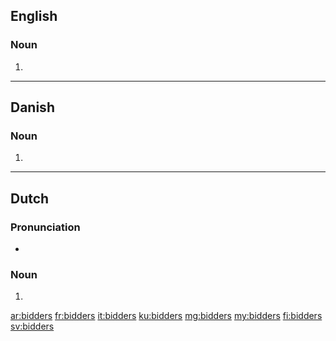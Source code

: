 ==English==

===Noun===
{{head|en|noun plural form}}

# {{plural of|bidder|lang=en}}

----

==Danish==

===Noun===
{{head|da|noun form|g=c}}

# {{genitive plural indefinite of|bid|lang=da}}

----

==Dutch==

===Pronunciation===
* {{audio|Nl-bidders.ogg|Audio}}

===Noun===
{{head|nl|noun plural form}}

# {{nl-noun form of|pl|bidder}}

[[ar:bidders]]
[[fr:bidders]]
[[it:bidders]]
[[ku:bidders]]
[[mg:bidders]]
[[my:bidders]]
[[fi:bidders]]
[[sv:bidders]]